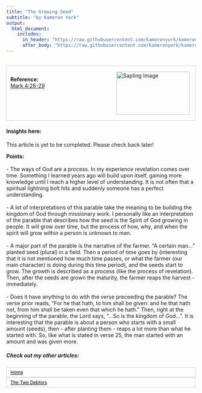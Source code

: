 ```yaml
---
title: "The Growing Seed"
subtitle: "by Kameron York"
output:
  html_document:
    includes:
      in_header: "https://raw.githubusercontent.com/kameronyork/kameronyork.github.io/main/parables/header.html"
      after_body: "https://raw.githubusercontent.com/kameronyork/kameronyork.github.io/main/parables/footer.html"
---
```

<br>
<div style="border: 1px solid lightgray; padding: 10px; overflow: hidden;">
<img src="https://raw.githubusercontent.com/kameronyork/kameronyork.github.io/main/docs/assets/sapling.jpg" alt="Sapling Image" style="float: right; width: 195px; height: 115px; padding: 5px;">
<br>
<h4 style="text-align: left; margin: 0;">Reference:</h4>
<p style="text-align: left; margin: 0;"><a href="https://www.churchofjesuschrist.org/study/scriptures/nt/mark/4.26-29?lang=eng&id=26-29#p26" target="_blank">Mark 4:26-29</a></p>
</div>

#### Insights here:

This article is yet to be completed. Please check back later!
<br>

<b>Points:</b> 
<br>
<br>
- The ways of God are a process.  In my experience revelation comes over time.  Something I learned years ago will build upon itself, gaining more knowledge until I reach a higher level of understanding.  It is not often that a spiritual lightning bolt hits and suddenly someone has a perfect understanding.
<br>
<br>
- A lot of interpretations of this parable take the meaning to be building the kingdom of God through missionary work.  I personally like an interpretation of the parable that describes how the seed is the Spirit of God growing in people.  It will grow over time, but the process of how, why, and when the spirit will grow within a person is unknown to man.
<br>
<br>
- A major part of the parable is the narrative of the farmer.  "A certain man..." planted seed (plural) in a field.  Then a period of time goes by (interesting that it is not mentioned how much time passes, or what the farmer (our main character) is doing during this time period), and the seeds start to grow.  The growth is described as a process (like the process of revelation).  Then, after the seeds are grown the maturity, the farmer reaps the harvest - immediately.
<br>
<br>
- Does it have anything to do with the verse preceeding the parable?  The verse prior reads, "For he that hath, to him shall be given: and he that hath not, from him shall be taken even that which he hath."  Then, right at the beginning of the parable, the Lord says, "...So is the kingdom of God...".  It is interesting that the parable is about a person who starts with a small amount (seeds), then - after planting them - reaps a lot more than what he started with.  So, like what is stated in verse 25, the man started with an amount and was given more.

##### Check out my other articles:


<link rel="stylesheet" href="https://kameronyork.github.io/scripting/themify-icons/themify-icons.css">
<div class="container">
<div class="row">
<div class="col-12 text-md-left">
<nav class="pagination mt-3">
<a class="nav nav-prev" href="https://www.kameronyork.com/parables" style="background-color: transparent; color: black; padding: 5px 10px; border: 1px solid lightgray; cursor: pointer; white-space: nowrap; font-size: 12px; display: flex; align-items: center;" 
onmouseover="this.style.backgroundColor='lightgray';" 
onmouseout="this.style.backgroundColor='transparent';" 
onmousedown="this.style.backgroundColor='gray';" 
onmouseup="this.style.backgroundColor='lightgray';">
<i class="ti-arrow-left mr-2"></i>
<span style="display: none;" class="d-md-inline-block">Home</span>
<span style="display: inline-block;" class="d-md-none">Home</span>
</a>
<a class="nav nav-next ml-3" href="https://www.kameronyork.com/parables/two-debtors.html" style="background-color: transparent; color: black; padding: 5px 10px; border: 1px solid lightgray; cursor: pointer; white-space: nowrap; font-size: 12px; display: flex; align-items: center;" 
onmouseover="this.style.backgroundColor='lightgray';" 
onmouseout="this.style.backgroundColor='transparent';" 
onmousedown="this.style.backgroundColor='gray';" 
onmouseup="this.style.backgroundColor='lightgray';">
<span style="display: none;" class="d-md-inline-block">The Two Debtors</span>
<span style="display: inline-block;" class="d-md-none">The Two Debtors</span>
<i class="ti-arrow-right ml-2"></i>
</a>
</nav>
</div>
</div>
</div>


<!-- Align far sides

<link rel="stylesheet" href="https://kameronyork.github.io/scripting/themify-icons/themify-icons.css"><div class="container"><div class="row justify-content-between"><div class="col-md-5 text-md-left"><nav class="pagination mt-3"><a class="nav nav-prev" href="https://www.kameronyork.com/parables" style="background-color: transparent; color: black; padding: 5px 10px; border: 1px solid lightgray; cursor: pointer; white-space: nowrap;" onmouseover="this.style.backgroundColor='lightgray';" onmouseout="this.style.backgroundColor='transparent';" onmousedown="this.style.backgroundColor='gray';" onmouseup="this.style.backgroundColor='lightgray';"><i class="ti-arrow-left mr-2"></i><span style="display: none;" class="d-md-inline-block">Home</span><span style="display: inline-block;" class="d-md-none">Home</span></a></nav></div><div class="col-md-7 ml-auto text-md-right"><nav class="pagination mt-3"><a class="nav nav-next" href="https://www.kameronyork.com/parables/two-debtors.html" style="background-color: transparent; color: black; padding: 5px 10px; border: 1px solid lightgray; cursor: pointer; white-space: nowrap;" onmouseover="this.style.backgroundColor='lightgray';" onmouseout="this.style.backgroundColor='transparent';" onmousedown="this.style.backgroundColor='gray';" onmouseup="this.style.backgroundColor='lightgray';"><span style="display: none;" class="d-md-inline-block">The Two Debtors</span><span style="display: inline-block;" class="d-md-none">The Two Debtors</span><i class="ti-arrow-right ml-2"></i></a></nav></div></div></div> -->
